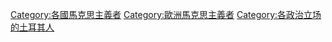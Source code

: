 [[Category:各國馬克思主義者|Category:各國馬克思主義者]]
[[Category:歐洲馬克思主義者|Category:歐洲馬克思主義者]]
[[Category:各政治立场的土耳其人‎|Category:各政治立场的土耳其人‎]]